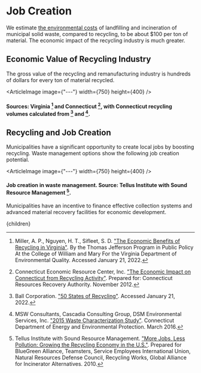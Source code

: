 


# Job Creation

We estimate [the environmental costs](http://urbancruiseship.org/solution/waste/landfill_tax) of landfilling and incineration of municipal solid waste, compared to recycling, to be about $100 per ton of material. The economic impact of the recycling industry is much greater.

## Economic Value of Recycling Industry
The gross value of the recycling and remanufacturing industry is hundreds of dollars for every ton of material recycled.

<ArticleImage image={"---"} width={750} height={400} />
#### Sources: Virginia [^3] and Connecticut [^2], with Connecticut recycling volumes calculated from [^1] and [^4].

## Recycling and Job Creation
Municipalities have a significant opportunity to create local jobs by boosting recycling. Waste management options show the following job creation potential.

<ArticleImage image={"---"} width={750} height={400} />
#### Job creation in waste management. Source: Tellus Institute with Sound Resource Management [^5].

Municipalities have an incentive to finance effective collection systems and advanced material recovery facilities for economic development.

[^1]: Ball Corporation. ["50 States of Recycling"](https://www.ball.com/sustainability/real-circularity/50-states-of-recycling). Accessed January 21, 2022.

[^2]: Connecticut Economic Resource Center, Inc. ["The Economic Impact on Connecticut from Recycling Activity"](http://www.crra.org/documents/press/Press%20kit/CERC_recycling_economic_impact_study_executive_summary_11-27-2012.pdf). Prepared for: Connecticut Resources Recovery Authority. November 2012.

[^3]: Miller, A. P., Nguyen, H. T., Sifleet, S. D. ["The Economic Benefits of Recycling in Virginia"](https://www.wm.edu/as/publicpolicy/documents/prs/deq.pdf). By the Thomas Jefferson Program in Public Policy At the College of William and Mary For the Virginia Department of Environmental Quality. Accessed January 21, 2022.

[^4]: MSW Consultants, Cascadia Consulting Group, DSM Environmental Services, Inc. ["2015 Waste Characterization Study"](https://portal.ct.gov/-/media/DEEP/waste_management_and_disposal/Solid_Waste_Management_Plan/CMMSFinal2015MSWCharacterizationStudypdf.pdf?la=en). Connecticut Department of Energy and Environmental Protection. March 2016.

[^5]: Tellus Institute with Sound Resource Management. ["More Jobs, Less Pollution: Growing the Recycling Economy in the U.S."](http://www.nrdc.org/business/guides/recyclingreport.asp). Prepared for BlueGreen Alliance, Teamsters, Service Employees International Union, Natural Resources Defense Council, Recycling Works, Global Alliance for Incinerator Alternatives. 2010.

  <Article 
    focusAreaUrl={focusAreaUrl} 
    hierarchy={hierarchy} 
    site={site}
  >
    {children}
  </Article>